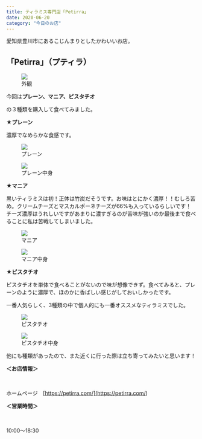 ```yaml
---
title: ティラミス専門店「Petirra」
date: 2020-06-20
category: "今日のお店"
---
```


愛知県豊川市にあるこじんまりとしたかわいいお店。

## 「Petirra」（プティラ）

<figure><img src={require("./IMG_0264.jpg")} /><figcaption>外観</figcaption></figure>

今回は<strong>プレーン、マニア、ピスタチオ</strong>

の３種類を購入して食べてみました。

<strong>★プレーン<br/></strong>

濃厚でなめらかな食感です。

<figure><img src={require("./IMG_0258.jpg")} /><figcaption>プレーン</figcaption></figure>

<figure><img src={require("./IMG_0261.jpg")} /><figcaption>プレーン中身</figcaption></figure>

<strong>★マニア<br/></strong>

黒いティラミスは初！正体は竹炭だそうです。お味はとにかく濃厚！！むしろ苦め。クリームチーズとマスカルポーネチーズが66%も入っているらしいです！チーズ濃厚はうれしいですがあまりに濃すぎるのが苦味が強いのか最後まで食べることに私は苦戦してしまいました。

<figure><img src={require("./IMG_0260.jpg")} /><figcaption>マニア</figcaption></figure>

<figure><img src={require("./IMG_0218 (1).jpg")} /><figcaption>マニア中身</figcaption></figure>

<strong>★ピスタチオ<br/></strong>

ピスタチオを単体で食べることがないので味が想像できず。食べてみると、プレーンのように濃厚で、ほのかに香ばしい感じがしておいしかったです。<br/>

一番人気らしく、3種類の中で個人的にも一番オススメなティラミスでした。

<figure><img src={require("./IMG_0259.jpg")} /><figcaption>ピスタチオ</figcaption></figure>

<figure><img src={require("./IMG_0262 (1).jpg")} /><figcaption>ピスタチオ中身</figcaption></figure>

他にも種類があったので、また近くに行った際は立ち寄ってみたいと思います！

<strong>＜お店情報＞</strong>

<br/>

ホームページ　[https://petirra.com/](<https://petirra.com/>)

<strong>＜営業時間＞</strong>

<br/>

10:00〜18:30




